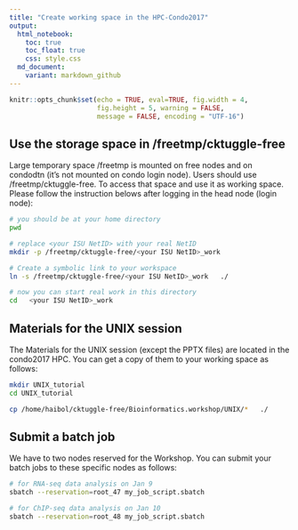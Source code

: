 ---
title: "Create working space in the HPC-Condo2017"
output: 
  html_notebook:
    toc: true
    toc_float: true
    css: style.css
  md_document:
    variant: markdown_github
---

```{r include = FALSE}
knitr::opts_chunk$set(echo = TRUE, eval=TRUE, fig.width = 4, 
                      fig.height = 5, warning = FALSE, 
                      message = FALSE, encoding = "UTF-16")
```

## Use the storage space in /freetmp/cktuggle-free
Large temporary space /freetmp is mounted on free nodes and on condodtn (it's not mounted on condo login node). Users should use /freetmp/cktuggle-free. To access that space and use it as working space. Please follow the instruction belows after logging in the head node (login node):

```bash
# you should be at your home directory
pwd 

# replace <your ISU NetID> with your real NetID
mkdir -p /freetmp/cktuggle-free/<your ISU NetID>_work   

# Create a symbolic link to your workspace
ln -s /freetmp/cktuggle-free/<your ISU NetID>_work   ./

# now you can start real work in this directory
cd   <your ISU NetID>_work   
```


## Materials for the UNIX session
The Materials for the UNIX session (except the PPTX files) are located in the condo2017 HPC. You can get a copy of them to your working space as follows:  

```bash
mkdir UNIX_tutorial
cd UNIX_tutorial

cp /home/haibol/cktuggle-free/Bioinformatics.workshop/UNIX/*   ./

```

## Submit a batch job
We have to two nodes reserved for the Workshop. You can submit your batch jobs to these specific nodes as follows:

```bash
# for RNA-seq data analysis on Jan 9
sbatch --reservation=root_47 my_job_script.sbatch

# for ChIP-seq data analysis on Jan 10
sbatch --reservation=root_48 my_job_script.sbatch
```
